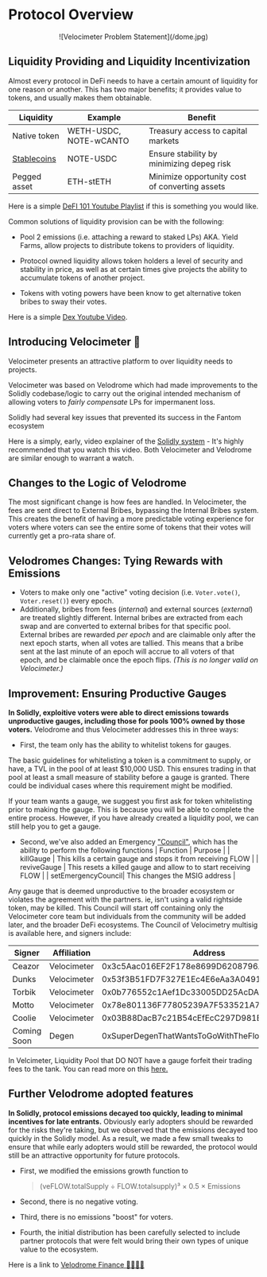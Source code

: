 # Protocol Overview

<div align="center">
![Velocimeter Problem Statement](/dome.jpg)
</div>

## Liquidity Providing and Liquidity Incentivization

Almost every protocol in DeFi needs to have a certain amount of liquidity for one reason or another. This has two major benefits; it provides value to tokens, and usually makes them obtainable.

| Liquidity                                   | Example                | Benefit                                        |
| ------------------------------------------- | ---------------------- | ---------------------------------------------- |
| Native token                                | WETH-USDC, NOTE-wCANTO | Treasury access to capital markets             |
| [Stablecoins](https://youtu.be/XfU9oTCAbF0) | NOTE-USDC              | Ensure stability by minimizing depeg risk      |
| Pegged asset                                | ETH-stETH              | Minimize opportunity cost of converting assets |

Here is a simple [DeFI 101 Youtube Playlist](https://youtu.be/C-yfWPvdxt8) if this is something you would like.

Common solutions of liquidity provision can be with the following:

- Pool 2 emissions (i.e. attaching a reward to staked LPs) AKA. Yield Farms, allow projects to distribute tokens to providers of liquidity.

- Protocol owned liquidity allows token holders a level of security and stability in price, as well as at certain times give projects the ability to accumulate tokens of another project.

- Tokens with voting powers have been know to get alternative token bribes to sway their votes.

Here is a simple [Dex Youtube Video](https://youtu.be/xvwcaQmJPxg).

## Introducing Velocimeter 🌊

Velocimeter presents an attractive platform to over liquidity needs to projects.

Velocimeter was based on Velodrome which had made improvements to the Solidly codebase/logic to carry out the original intended mechanism of allowing voters to _fairly compensate_ LPs for impermanent loss.

Solidly had several key issues that prevented its success in the Fantom ecosystem

Here is a simply, early, video explainer of the [Solidly system](https://youtu.be/x3vhNw2g-CU) - It's highly recommended that you watch this video. Both Velocimeter and Velodrome are similar enough to warrant a watch.

## Changes to the Logic of Velodrome

The most significant change is how fees are handled. In Velocimeter, the fees are sent direct to External Bribes, bypassing the Internal Bribes system. This creates the benefit of having a more predictable voting experience for voters where voters can see the entire some of tokens that their votes will currently get a pro-rata share of.

## Velodromes Changes: Tying Rewards with Emissions

- Voters to make only one "active" voting decision (i.e. `Voter.vote()`, `Voter.reset()`) every epoch.
- Additionally, bribes from fees (_internal_) and external sources (_external_) are treated slightly different.
  Internal bribes are extracted from each swap and are converted to external bribes for that specific pool.
  External bribes are rewarded _per epoch_ and are claimable only after the next epoch starts, when all votes are tallied.
  This means that a bribe sent at the last minute of an epoch will accrue to all voters of that epoch, and be claimable once the epoch flips. _(This is no longer valid on Velocimeter.)_

## Improvement: Ensuring Productive Gauges

**In Solidly, exploitive voters were able to direct emissions towards unproductive gauges, including those for pools 100% owned by those voters.** Velodrome and thus Velocimeter addresses this in three ways:

- First, the team only has the ability to whitelist tokens for gauges.

The basic guidelines for whitelisting a token is a commitment to supply, or have, a TVL in the pool of at least $10,000 USD. This ensures trading in that pool at least a small measure of stability before a gauge is granted. There could be individual cases where this requirement might be modified.

If your team wants a gauge, we suggest you first ask for token whitelisting prior to making the gauge. This is because you will be able to complete the entire process. However, if you have already created a liquidity pool, we can still help you to get a gauge.

- Second, we've also added an Emergency ["Council"](), which has the ability to perform the following functions
  | Function | Purpose |
  | killGauge | This kills a certain gauge and stops it from receiving FLOW |
  | reviveGauge | This resets a killed gauge and allow to to start receiving FLOW |
  | setEmergencyCouncil| This changes the MSIG address |

Any gauge that is deemed unproductive to the broader ecosystem or violates the agreement with the partners. ie, isn't using a valid rightside token, may be killed. This Council will start off containing only the Velocimeter core team but individuals from the community will be added later, and the broader DeFi ecosystems. The Council of Velocimetry multisig is available here, and signers include:

| Signer      | Affiliation | Address                                    |
| ----------- | ----------- | ------------------------------------------ |
| Ceazor      | Velocimeter | 0x3c5Aac016EF2F178e8699D6208796A2D67557fe2 |
| Dunks       | Velocimeter | 0x53f3B51FD7F327E1Ec4E6eAa3A049149cB2acaD2 |
| Torbik      | Velocimeter | 0x0b776552c1Aef1Dc33005DD25AcDA22493b6615d |
| Motto       | Velocimeter | 0x78e801136F77805239A7F533521A7a5570F572C8 |
| Coolie      | Velocimeter | 0x03B88DacB7c21B54cEfEcC297D981E5b721A9dF1 |
| Coming Soon | Degen       | 0xSuperDegenThatWantsToGoWithTheFlowWithUs |

In Velcimeter, Liquidity Pool that DO NOT have a gauge forfeit their trading fees to the tank. You can read more on this [here.](/guages)

## Further Velodrome adopted features

**In Solidly, protocol emissions decayed too quickly, leading to minimal incentives for late entrants.** Obviously early adopters should be rewarded for the risks they're taking, but we observed that the emissions decayed too quickly in the Solidly model. As a result, we made a few small tweaks to ensure that while early adopters would still be rewarded, the protocol would still be an attractive opportunity for future protocols.

- First, we modified the emissions growth function to

  > (veFLOW.totalSupply ÷ FLOW.totalsupply)³ × 0.5 × Emissions

- Second, there is no negative voting.
- Third, there is no emissions "boost" for voters.
- Fourth, the initial distribution has been carefully selected to include partner protocols that were felt would bring their own types of unique value to the ecosystem.

Here is a link to [Velodrome Finance 🚴‍♀️💨🌈](https://app.velodrome.finance/)
